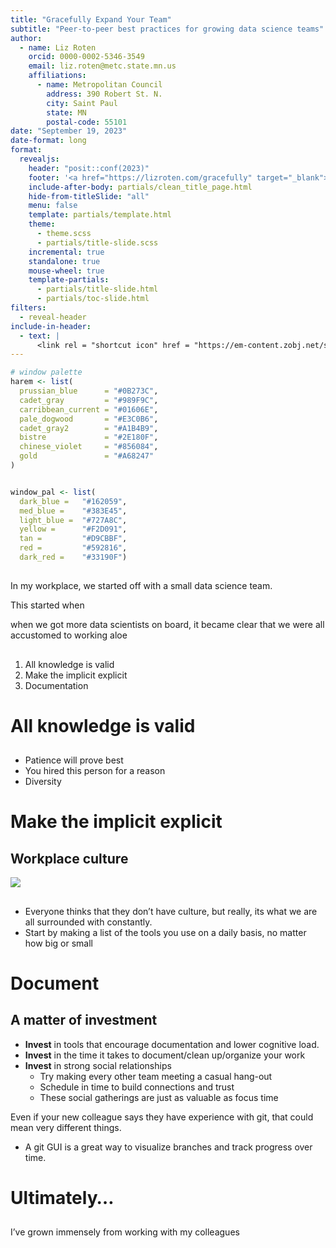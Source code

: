 ```yaml
---
title: "Gracefully Expand Your Team"
subtitle: "Peer-to-peer best practices for growing data science teams"
author: 
  - name: Liz Roten
    orcid: 0000-0002-5346-3549
    email: liz.roten@metc.state.mn.us
    affiliations:
      - name: Metropolitan Council
        address: 390 Robert St. N.
        city: Saint Paul
        state: MN
        postal-code: 55101
date: "September 19, 2023"
date-format: long
format: 
  revealjs:
    header: "posit::conf(2023)"
    footer: '<a href="https://lizroten.com/gracefully" target="_blank">lizroten.com/gracefully</a>'
    include-after-body: partials/clean_title_page.html
    hide-from-titleSlide: "all"
    menu: false
    template: partials/template.html
    theme: 
      - theme.scss
      - partials/title-slide.scss
    incremental: true
    standalone: true
    mouse-wheel: true
    template-partials:
      - partials/title-slide.html
      - partials/toc-slide.html
filters: 
  - reveal-header
include-in-header:
  - text: |
      <link rel = "shortcut icon" href = "https://em-content.zobj.net/source/google/350/butterfly_1f98b.png" />
---
```

```r
# window palette
harem <- list(
  prussian_blue      = "#0B273C",
  cadet_gray         = "#989F9C",
  carribbean_current = "#01606E",
  pale_dogwood       = "#E3C0B6",
  cadet_gray2        = "#A1B4B9",
  bistre             = "#2E180F",
  chinese_violet     = "#856084",
  gold               = "#A68247"
)


window_pal <- list(
  dark_blue =   "#162059",
  med_blue =    "#383E45",
  light_blue =  "#727A8C",
  yellow =      "#F2D091",
  tan =         "#D9CBBF",
  red =         "#592816",
  dark_red =    "#33190F")

```


## 

In my workplace, we started off with a small data science team. 

This started when 

when we got more data scientists on board, it became clear that we were all accustomed to working aloe


## 

1. All knowledge is valid
2. Make the implicit explicit
3. Documentation

# All knowledge is valid {background-color="#D9CBBF"}

## {background-color="#D9CBBF"}

- Patience will prove best
- You hired this person for a reason
- Diversity 

# Make the implicit explicit {background-color="#A1B4B9"}

## Workplace culture {background-color="#A1B4B9"}

![](https://i0.wp.com/thewholehearted.org/wp-content/uploads/2018/11/1_uoQIdBLZvy1Y_edZD9Gxig.jpeg?w=816&ssl=1)

## {background-color="#A1B4B9"}

- Everyone thinks that they don't have culture, but really, its what we are all surrounded with constantly.
- Start by making a list of the tools you use on a daily basis, no matter how big or small


# Document {background-color="#E3C0B6"}


## A matter of investment {background-color="#E3C0B6"}


- **Invest** in tools that encourage documentation and lower cognitive load.
- **Invest** in the time it takes to document/clean up/organize your work
- **Invest** in strong social relationships
    - Try making every other team meeting a casual hang-out
    - Schedule in time to build connections and trust
    - These social gatherings are just as valuable as focus time


Even if your new colleague says they have experience with git, that could mean very different things. 

- A git GUI is a great way to visualize branches and track progress over time.

<!-- Data science is a deeply creative field -->


# Ultimately...

## 

I've grown immensely from working with my colleagues
